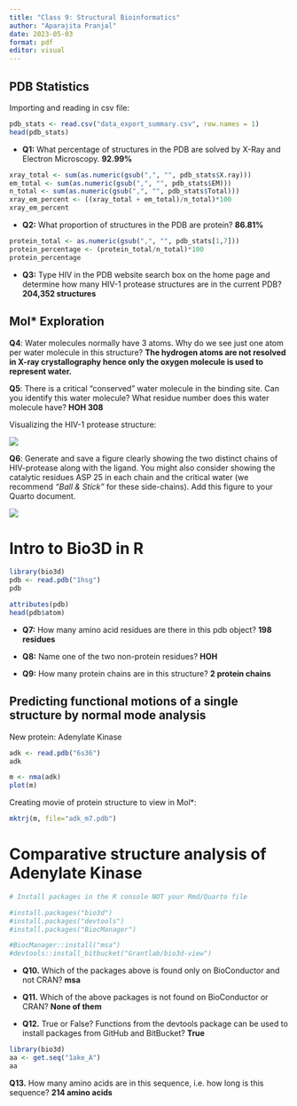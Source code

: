 ```yaml
---
title: "Class 9: Structural Bioinformatics"
author: "Aparajita Pranjal"
date: 2023-05-03
format: pdf
editor: visual
---
```


## PDB Statistics

Importing and reading in csv file:

```r
pdb_stats <- read.csv("data_export_summary.csv", row.names = 1)
head(pdb_stats)
```

-   **Q1:** What percentage of structures in the PDB are solved by X-Ray and Electron Microscopy. **92.99%**

```r
xray_total <- sum(as.numeric(gsub(",", "", pdb_stats$X.ray)))
em_total <- sum(as.numeric(gsub(",", "", pdb_stats$EM)))
n_total <- sum(as.numeric(gsub(",", "", pdb_stats$Total)))
xray_em_percent <- ((xray_total + em_total)/n_total)*100
xray_em_percent
```

-   **Q2:** What proportion of structures in the PDB are protein? **86.81%**

```r
protein_total <- as.numeric(gsub(",", "", pdb_stats[1,7]))
protein_percentage <- (protein_total/n_total)*100
protein_percentage
```

-   **Q3:** Type HIV in the PDB website search box on the home page and determine how many HIV-1 protease structures are in the current PDB? **204,352 structures**

## Mol\* Exploration

**Q4**: Water molecules normally have 3 atoms. Why do we see just one atom per water molecule in this structure? **The hydrogen atoms are not resolved in X-ray crystallography hence only the oxygen molecule is used to represent water.**

**Q5**: There is a critical "conserved" water molecule in the binding site. Can you identify this water molecule? What residue number does this water molecule have? **HOH 308**

Visualizing the HIV-1 protease structure:

![](1HSG.png)

**Q6**: Generate and save a figure clearly showing the two distinct chains of HIV-protease along with the ligand. You might also consider showing the catalytic residues ASP 25 in each chain and the critical water (we recommend *"Ball & Stick"* for these side-chains). Add this figure to your Quarto document.

![](1HSG-2.png)

# Intro to Bio3D in R

```r
library(bio3d)
pdb <- read.pdb("1hsg")
pdb

attributes(pdb)
head(pdb$atom)
```

-   **Q7:** How many amino acid residues are there in this pdb object? **198 residues**

-   **Q8:** Name one of the two non-protein residues? **HOH**

-   **Q9:** How many protein chains are in this structure? **2 protein chains**

## Predicting functional motions of a single structure by normal mode analysis

New protein: Adenylate Kinase

```r
adk <- read.pdb("6s36")
adk

m <- nma(adk)
plot(m)
```

Creating movie of protein structure to view in Mol\*:

```r
mktrj(m, file="adk_m7.pdb")
```

# Comparative structure analysis of Adenylate Kinase

```r
# Install packages in the R console NOT your Rmd/Quarto file

#install.packages("bio3d")
#install.packages("devtools")
#install.packages("BiocManager")

#BiocManager::install("msa")
#devtools::install_bitbucket("Grantlab/bio3d-view")
```

-   **Q10.** Which of the packages above is found only on BioConductor and not CRAN? **msa**

-   **Q11.** Which of the above packages is not found on BioConductor or CRAN? **None of them**

-   **Q12.** True or False? Functions from the devtools package can be used to install packages from GitHub and BitBucket? **True**

```r
library(bio3d)
aa <- get.seq("1ake_A")
aa
```

**Q13.** How many amino acids are in this sequence, i.e. how long is this sequence? **214 amino acids**
